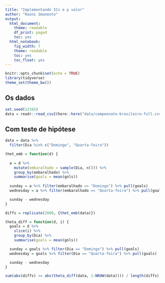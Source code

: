 ```yaml
---
title: "Implementando ICs e p valor"
author: "Raoni Smaneoto"
output:
  html_document:
    theme: readable
    df_print: paged
    toc: yes
  html_notebook:
    fig_width: 7
    theme: readable
    toc: yes
    toc_float: yes
---
```


```r
knitr::opts_chunk$set(echo = TRUE)
library(tidyverse)
theme_set(theme_bw())
```

## Os dados

```r
set.seed(12345)
data = readr::read_csv2(here::here("data/campeonato-brasileiro-full.csv"))

```

## Com teste de hipótese

```r
data = data %>%
  filter(Dia %in% c("Domingo", "Quarta-feira"))

thet_emb = function(d) {
  
  a = d %>%
    mutate(embaralhado = sample(Dia, n())) %>%
    group_by(embaralhado) %>%
    summarise(goals = mean(gols))
  
  sunday = a %>% filter(embaralhado == "Domingo") %>% pull(goals)
  wednesday = a %>% filter(embaralhado == "Quarta-feira") %>% pull(goals)

  sunday - wednesday
}

diffs = replicate(2000, {thet_emb(data)})

theta_diff = function(d, i) {
  goals = d %>%
    slice(i) %>%
    group_by(Dia) %>%
    summarise(goals = mean(gols))

  sunday = goals %>% filter(Dia == "Domingo") %>% pull(goals)
  wednesday = goals %>% filter(Dia == "Quarta-feira") %>% pull(goals)

  sunday - wednesday
}

sum(abs(diffs) >= abs(theta_diff(data, 1:NROW(data)))) / length(diffs)
```